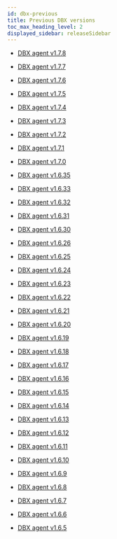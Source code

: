```yaml
---
id: dbx-previous
title: Previous DBX versions
toc_max_heading_level: 2
displayed_sidebar: releaseSidebar
---
```


- [DBX agent v1.7.8](dbx-1_7_8)

- [DBX agent v1.7.7](dbx-1_7_7)

- [DBX agent v1.7.6](dbx-1_7_6)

- [DBX agent v1.7.5](dbx-1_7_5)

- [DBX agent v1.7.4](dbx-1_7_4)

- [DBX agent v1.7.3](dbx-1_7_3)

- [DBX agent v1.7.2](dbx-1_7_2)

- [DBX agent v1.7.1](dbx-1_7_1)

- [DBX agent v1.7.0](dbx-1_7_0)

- [DBX agent v1.6.35](dbx-1_6_35)

- [DBX agent v1.6.33](dbx-1_6_33)

- [DBX agent v1.6.32](dbx-1_6_32)

- [DBX agent v1.6.31](dbx-1_6_31)

- [DBX agent v1.6.30](dbx-1_6_30)

- [DBX agent v1.6.26](dbx-1_6_26)

- [DBX agent v1.6.25](dbx-1_6_25)

- [DBX agent v1.6.24](dbx-1_6_24)

- [DBX agent v1.6.23](dbx-1_6_23)

- [DBX agent v1.6.22](dbx-1_6_22)

- [DBX agent v1.6.21](dbx-1_6_21)

- [DBX agent v1.6.20](dbx-1_6_20)

- [DBX agent v1.6.19](dbx-1_6_19)

- [DBX agent v1.6.18](dbx-1_6_18)

- [DBX agent v1.6.17](dbx-1_6_17)

- [DBX agent v1.6.16](dbx-1_6_16)

- [DBX agent v1.6.15](dbx-1_6_15)

- [DBX agent v1.6.14](dbx-1_6_14)

- [DBX agent v1.6.13](dbx-1_6_13)

- [DBX agent v1.6.12](dbx-1_6_12)

- [DBX agent v1.6.11](dbx-1_6_11)

- [DBX agent v1.6.10](dbx-1_6_10)

- [DBX agent v1.6.9](dbx-1_6_9)

- [DBX agent v1.6.8](dbx-1_6_8)

- [DBX agent v1.6.7](dbx-1_6_7)

- [DBX agent v1.6.6](dbx-1_6_6)

- [DBX agent v1.6.5](dbx-1_6_5)
